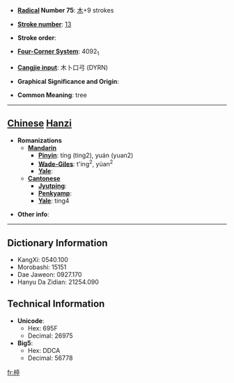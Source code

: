 * '''[[Wiktionary:Chinese radical index| Radical]] Number 75''': [[Wiktionary:Chinese radical index 木|木]]+9 strokes

* '''[[Wiktionary:Chinese total strokes index|Stroke number]]''': [[Wiktionary:Chinese total strokes index 13|13]]

* '''Stroke order''': 

* '''[[Wiktionary:Chinese four corner index|Four-Corner System]]''': 4092<sub>1</sub>

* '''[[Wiktionary:Chinese Cangjie index|Cangjie input]]''': 木卜口弓 (DYRN)

* '''Graphical Significance and Origin''': 

* '''Common Meaning''': tree

----

== [[Chinese]] [[Hanzi]] ==

* '''Romanizations'''
** '''[[Mandarin]]'''
*** '''[[Pinyin]]''': tíng (ting2), yuán (yuan2)
*** '''[[Wade-Giles]]''': t'ing<sup>2</sup>, yüan<sup>2</sup>
*** '''[[Yale]]''': 
** '''[[Cantonese]]'''
*** '''[[Jyutping]]''':
*** '''[[Penkyamp]]''': 
*** '''[[Yale]]''': ting4

* '''Other info''': 

----

== Dictionary Information ==

* KangXi: 0540.100
* Morobashi: 15151
* Dae Jaweon: 0927.170
* Hanyu Da Zidian: 21254.090

== Technical Information ==

* '''Unicode''':
** Hex: 695F
** Decimal: 26975
* '''Big5''':
** Hex: DDCA
** Decimal: 56778

[[fr:楟]]